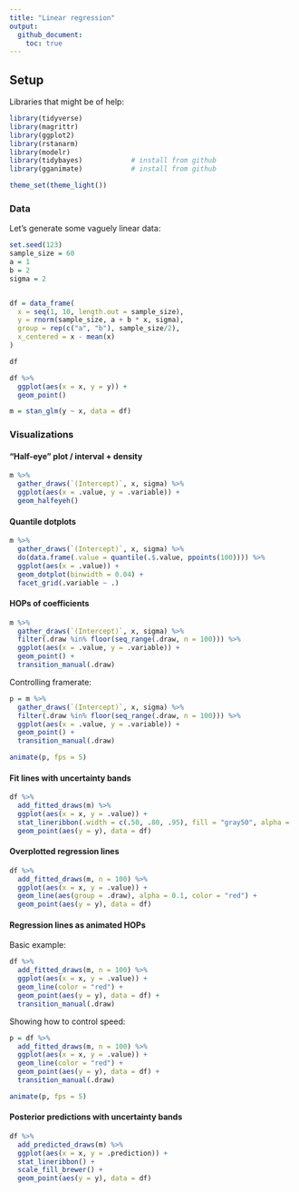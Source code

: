 ```yaml
---
title: "Linear regression"
output:
  github_document:
    toc: true
---
```



## Setup

Libraries that might be of help:

```r
library(tidyverse)
library(magrittr)
library(ggplot2)
library(rstanarm)
library(modelr)
library(tidybayes)            # install from github
library(gganimate)            # install from github

theme_set(theme_light())
```



### Data

Let's generate some vaguely linear data:

```r
set.seed(123)
sample_size = 60
a = 1
b = 2
sigma = 2


df = data_frame(
  x = seq(1, 10, length.out = sample_size),
  y = rnorm(sample_size, a + b * x, sigma),
  group = rep(c("a", "b"), sample_size/2),
  x_centered = x - mean(x)
) 

df
```

```r
df %>%
  ggplot(aes(x = x, y = y)) +
  geom_point() 
```

```r
m = stan_glm(y ~ x, data = df)
```

### Visualizations

#### "Half-eye" plot / interval + density

```r
m %>%
  gather_draws(`(Intercept)`, x, sigma) %>%
  ggplot(aes(x = .value, y = .variable)) +
  geom_halfeyeh()
```

#### Quantile dotplots

```r
m %>%
  gather_draws(`(Intercept)`, x, sigma) %>%
  do(data.frame(.value = quantile(.$.value, ppoints(100)))) %>%
  ggplot(aes(x = .value)) +
  geom_dotplot(binwidth = 0.04) +
  facet_grid(.variable ~ .)
```

#### HOPs of coefficients

```r
m %>%
  gather_draws(`(Intercept)`, x, sigma) %>%
  filter(.draw %in% floor(seq_range(.draw, n = 100))) %>%
  ggplot(aes(x = .value, y = .variable)) +
  geom_point() +
  transition_manual(.draw)
```

Controlling framerate:

```r
p = m %>%
  gather_draws(`(Intercept)`, x, sigma) %>%
  filter(.draw %in% floor(seq_range(.draw, n = 100))) %>%
  ggplot(aes(x = .value, y = .variable)) +
  geom_point() +
  transition_manual(.draw)

animate(p, fps = 5)
```

#### Fit lines with uncertainty bands

```r
df %>%
  add_fitted_draws(m) %>%
  ggplot(aes(x = x, y = .value)) +
  stat_lineribbon(.width = c(.50, .80, .95), fill = "gray50", alpha = .25) +
  geom_point(aes(y = y), data = df)
```

#### Overplotted regression lines

```r
df %>%
  add_fitted_draws(m, n = 100) %>%
  ggplot(aes(x = x, y = .value)) +
  geom_line(aes(group = .draw), alpha = 0.1, color = "red") +
  geom_point(aes(y = y), data = df)
```

#### Regression lines as animated HOPs

Basic example:

```r
df %>%
  add_fitted_draws(m, n = 100) %>%
  ggplot(aes(x = x, y = .value)) +
  geom_line(color = "red") +
  geom_point(aes(y = y), data = df) +
  transition_manual(.draw)
```

Showing how to control speed:

```r
p = df %>%
  add_fitted_draws(m, n = 100) %>%
  ggplot(aes(x = x, y = .value)) +
  geom_line(color = "red") +
  geom_point(aes(y = y), data = df) +
  transition_manual(.draw)

animate(p, fps = 5)
```



#### Posterior predictions with uncertainty bands

```r
df %>%
  add_predicted_draws(m) %>%
  ggplot(aes(x = x, y = .prediction)) +
  stat_lineribbon() +
  scale_fill_brewer() +
  geom_point(aes(y = y), data = df)
```
